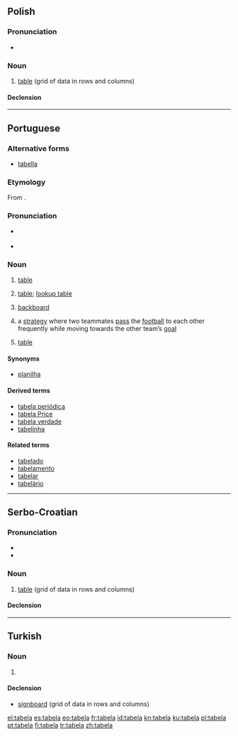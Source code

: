 ==Polish==

===Pronunciation===
* {{IPA|[taˈbɛla]|lang=pl}}

===Noun===
{{head|pl|noun|g=f}}

# [[table]] (grid of data in rows and columns)

====Declension====
{{pl-decl-noun
|tabela|tabele
|tabeli|tabel
|tabeli|tabelom
|tabelę|tabele
|tabelą|tabelami
|tabeli|tabelach
|tabelo|tabele
}}

----

==Portuguese==
{{wikipedia|lang=pt}}

===Alternative forms===
* [[tabella]] {{qualifier|obsolete}}

===Etymology===
From {{etyl|la|pt}} {{term|tabella||tablet|lang=la}}.

===Pronunciation===
* {{a|Brazil}} {{IPA|/ta.ˈbɛ.la/|/ta.ˈbɛ.lɐ/|lang=pt}}
* {{hyphenation|ta|be|la}}

===Noun===
{{pt-noun|f|s}}

# [[table]] {{gloss|grid of data in rows and columns}}
# {{databases|lang=pt}} [[table]]; [[lookup table]]
# {{basketball|lang=pt}} [[backboard]] {{gloss|flat vertical surface to which the basket is attached}}
# {{football|lang=pt}} a [[strategy]] where two teammates [[pass]] the [[football]] to each other frequently while moving towards the other team’s [[goal]]
# {{sports|lang=pt}} [[table]] {{gloss|a classification of teams or individuals based on their success}}

====Synonyms====
* {{sense|grid of data}} [[planilha]]

====Derived terms====
* [[tabela periódica]]
* [[tabela Price]]
* [[tabela verdade]]
* [[tabelinha]]

====Related terms====
* [[tabelado]]
* [[tabelamento]]
* [[tabelar]]
* [[tabelário]]

----

==Serbo-Croatian==

===Pronunciation===
* {{IPA|/taběla/|lang=sh}}
* {{hyphenation|ta|be|la}}

===Noun===
{{sh-noun|g=f|head=tabèla|r|табела|табѐла}}

# [[table]] (grid of data in rows and columns)

====Declension====
{{sh-decl-noun
|tabèla|tabele
|tabele|tabélā
|tabeli|tabelama
|tabelu|tabele
|tabelo|tabele
|tabeli|tabelama
|tabelom|tabelama
}}

----

==Turkish==
{{wikipedia|lang=tr}}

===Noun===
{{tr-noun|yı|lar}}

# {{defn|Turkish}}

====Declension====
{{tr-noun-v|a|d}}

* [[signboard]] (grid of data in rows and columns)

[[el:tabela]]
[[es:tabela]]
[[eo:tabela]]
[[fr:tabela]]
[[id:tabela]]
[[kn:tabela]]
[[ku:tabela]]
[[pl:tabela]]
[[pt:tabela]]
[[fi:tabela]]
[[tr:tabela]]
[[zh:tabela]]